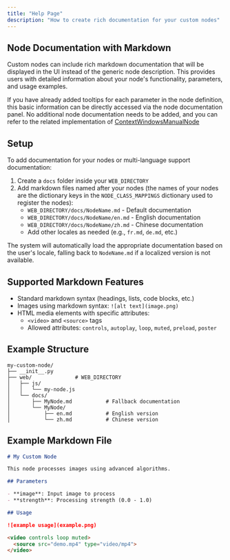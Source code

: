 ```yaml
---
title: "Help Page"
description: "How to create rich documentation for your custom nodes"
---
```


## Node Documentation with Markdown

Custom nodes can include rich markdown documentation that will be displayed in the UI instead of the generic node description. This provides users with detailed information about your node's functionality, parameters, and usage examples.

If you have already added tooltips for each parameter in the node definition, this basic information can be directly accessed via the node documentation panel.
No additional node documentation needs to be added, and you can refer to the related implementation of [ContextWindowsManualNode](https://github.com/comfyanonymous/ComfyUI/blob/master/comfy_extras/nodes_context_windows.py#L7)

## Setup

To add documentation for your nodes or multi-language support documentation:

1. Create a `docs` folder inside your `WEB_DIRECTORY`
2. Add markdown files named after your nodes (the names of your nodes are the dictionary keys in the `NODE_CLASS_MAPPINGS` dictionary used to register the nodes):
   - `WEB_DIRECTORY/docs/NodeName.md` - Default documentation
   - `WEB_DIRECTORY/docs/NodeName/en.md` - English documentation
   - `WEB_DIRECTORY/docs/NodeName/zh.md` - Chinese documentation
   - Add other locales as needed (e.g., `fr.md`, `de.md`, etc.)

The system will automatically load the appropriate documentation based on the user's locale, falling back to `NodeName.md` if a localized version is not available.

## Supported Markdown Features

- Standard markdown syntax (headings, lists, code blocks, etc.)
- Images using markdown syntax: `![alt text](image.png)`
- HTML media elements with specific attributes:
  - `<video>` and `<source>` tags
  - Allowed attributes: `controls`, `autoplay`, `loop`, `muted`, `preload`, `poster`

## Example Structure

```
my-custom-node/
├── __init__.py
├── web/              # WEB_DIRECTORY
│   ├── js/
│   │   └── my-node.js
│   └── docs/
│       ├── MyNode.md           # Fallback documentation
│       └── MyNode/
│           ├── en.md           # English version
│           └── zh.md           # Chinese version
```

## Example Markdown File

```markdown
# My Custom Node

This node processes images using advanced algorithms.

## Parameters

- **image**: Input image to process
- **strength**: Processing strength (0.0 - 1.0)

## Usage

![example usage](example.png)

<video controls loop muted>
  <source src="demo.mp4" type="video/mp4">
</video>
```
